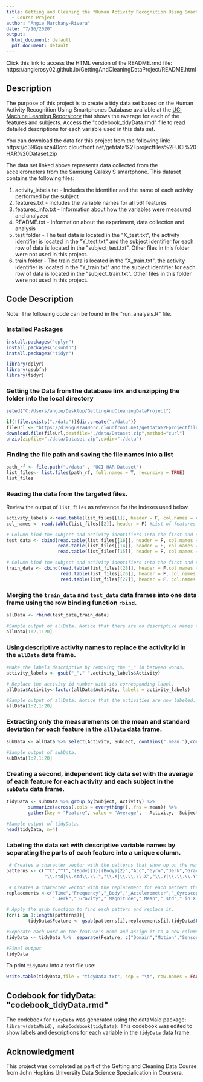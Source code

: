 ```yaml
---
title: Getting and Cleaning the *Human Activity Recognition Using Smartphones Database*
  - Course Project
author: "Angie Marchany-Rivera"
date: "7/16/2020"
output:
  html_document: default
  pdf_document: default
---
```

Click this link to access the HTML version of the README.rmd file: https://angierosy02.github.io/GettingAndCleaningDataProject/README.html

## Description
The purpose of this project is to create a tidy data set based on the Human Activity Recognition Using Smartphones Database available at the [UCI Machine Learning Reporsitory](http://archive.ics.uci.edu/ml/datasets/Human+Activity+Recognition+Using+Smartphones) that shows the average for each of the features and subjects. Access the \"codebook\_tidyData.rmd\" file to read detailed descriptions for each variable used in this data set.

You can download the data for this project from the following link:
https://d396qusza40orc.cloudfront.net/getdata%2Fprojectfiles%2FUCI%20HAR%20Dataset.zip   

The data set linked above represents data collected from the accelerometers from the Samsung Galaxy S smartphone. This dataset contains the following files:  

1. activity\_labels.txt \- Includes the identifier and the name of each activity performed by the subject  
2. features.txt \- Includes the variable names for all 561 features  
3. features_info.txt \- Information about how the variables were measured and analyzed  
4. README.txt \- Information about the experiment, data collection and analysis  
5. test folder \- The test data is located in the \"X\_test\.txt\", the activity identifier is located in the \"Y\_test\.txt\" and the subject identifier for each row of data is located in the \"subject\_test\.txt\". Other files in this folder were not used in this project.  
6. train folder \- The train data is located in the \"X\_train\.txt\", the activity identifier is located in the \"Y\_train\.txt\" and the subject identifier for each row of data is located in the \"subject\_train\.txt\". Other files in this folder were not used in this project.  



## Code Description
Note: The following code can be found in the \"run_analysis.R\" file.

### Installed Packages  
```r
install.packages("dplyr")  
install.packages("gsubfn")  
install.packages("tidyr")
```

```r
library(dplyr)  
library(gsubfn)  
library(tidyr)
```

### Getting the Data from the database link and unzipping the folder into the local directory
```r
setwd("C:/Users/angie/Desktop/GettingAndCleaningDataProject")

if(!file.exists("./data")){dir.create("./data")}
fileUrl <- "https://d396qusza40orc.cloudfront.net/getdata%2Fprojectfiles%2FUCI%20HAR%20Dataset.zip"
download.file(fileUrl,destfile="./data/Dataset.zip",method="curl")
unzip(zipfile="./data/Dataset.zip",exdir="./data")
```

### Finding the file path and saving the file names into a list
```r
path_rf <- file.path("./data" , "UCI HAR Dataset")
list_files<- list.files(path_rf, full.names = T, recursive = TRUE)
list_files
```

### Reading the data from the targeted files.
Review the output of ```list_files``` as reference for the indexes used below.  

```r
activity_labels <-read.table(list_files[[1]], header = F, col.names = c("id","Activity"),stringsAsFactors = TRUE) #labels for each activity
col_names <- read.table(list_files[[2]], header = F) #List of features

# Column bind the subject and activity identifiers into the first and second column of the test data frame
test_data <- cbind(read.table(list_files[[16]], header = F, col.names = "Activity"),
                   read.table(list_files[[14]], header = F, col.names = "Subject"),
                   read.table(list_files[[15]], header = F, col.names = col_names[,2]))

# Column bind the subject and activity identifiers into the first and second column of the train data frame
train_data <- cbind(read.table(list_files[[28]], header = F,col.names = "Activity"),
                    read.table(list_files[[26]], header = F, col.names = "Subject"),
                    read.table(list_files[[27]], header = F, col.names = col_names[,2]))
```

### Merging the ```train_data``` and ```test_data``` data frames into one data frame using the row binding function ```rbind```.

```r
allData <- rbind(test_data,train_data)

#Sample output of allData. Notice that there are no descriptive names for the activities or features (i.e, column names) in this data frame.
allData[1:2,1:20] 
```
### Using descriptive activity names to replace the activity id in the ```allData``` data frame.

```r
#Make the labels descriptive by removing the "_" in between words.
activity_labels <- gsub("_"," ",activity_labels$Activity)

# Replace the activity id number with its corresponding label.
allData$Activity<-factor(allData$Activity, labels = activity_labels)

#Sample output of allData. Notice that the activities are now labeled.
allData[1:2,1:20]
```
### Extracting only the measurements on the mean and standard deviation for each feature in the ```allData``` data frame.

```r
subData <- allData %>% select(Activity, Subject, contains(".mean."),contains(".std."))

#Sample output of subData.
subData[1:2,1:20]
```
### Creating a second, independent tidy data set with the average of each feature for each activity and each subject in the ```subData``` data frame.

```r
tidyData <- subData %>% group_by(Subject, Activity) %>% 
        summarize(across(.cols = everything(),.fns = mean)) %>%
        gather(key = "Feature", value = "Average", - Activity,- Subject)

#Sample output of tidyData.
head(tidyData, n=4)
```

### Labeling the data set with descriptive variable names by separating the parts of each feature into a unique column.
```r
 # Creates a character vector with the patterns that show up on the name of each feature.
patterns <- c("^t","^f","(Body){1}|(Body){2}","Acc","Gyro","Jerk","Gravity","Mag","\\.mean|\\.mean\\.\\.",
              "\\.std|\\.std\\.\\.","\\.X|\\.\\.\\.X","\\.Y|\\.\\.\\.Y","\\.Z|\\.\\.\\.Z")

 # Creates a character vector with the replacement for each pattern that shows up on the name of each feature.
replacements <-c("Time","Frequency","_Body","_Accelerometer","_Gyroscope",
                 " Jerk","_Gravity"," Magnitude","_Mean","_std"," in X direction"," in Y direction"," in Z direction")

# Apply the gsub function to find each pattern and replace it.
for(i in 1:length(patterns)){
        tidyData$Feature <- gsub(patterns[i],replacements[i],tidyData$Feature)}

#Separate each word on the feature's name and assign it to a new column with descriptive variable names.
tidyData <- tidyData %>%  separate(Feature, c("Domain","Motion","Sensor","Values"),sep = "_")

#Final output
tidyData
```

To print ```tidyData``` into a text file use:
```r
write.table(tidyData,file = "tidyData.txt", sep = "\t", row.names = FALSE)
```
## Codebook for tidyData: \"codebook_tidyData.rmd\"

The codebook for ```tidyData``` was generated using the dataMaid package:  ```library(dataMaid), makeCodebook(tidyData)```. This codebook was edited to show labels and descriptions for each variable in the ```tidyData``` data frame.

## Acknowledgment
This project was completed as part of the Getting and Cleaning Data Course from John Hopkins University Data Science Specialication in Coursera.

